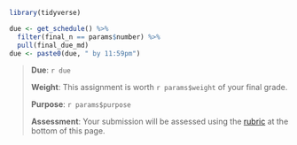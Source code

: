 ```r
library(tidyverse)

due <- get_schedule() %>%
  filter(final_n == params$number) %>%
  pull(final_due_md)
due <- paste0(due, " by 11:59pm")
```

> **Due**: `r due`
>
> **Weight**: This assignment is worth `r params$weight` of your final grade.
>
> **Purpose**: `r params$purpose`
>
> **Assessment**: Your submission will be assessed using the [rubric](#grading-rubric) at the bottom of this page.
